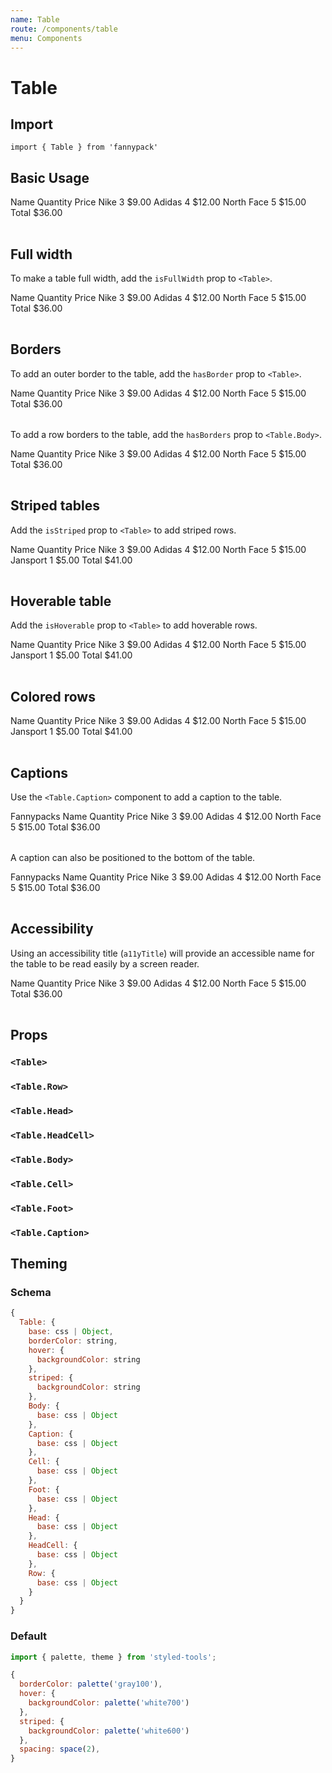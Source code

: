 ```yaml
---
name: Table
route: /components/table
menu: Components
---
```



# Table

## Import

`import { Table } from 'fannypack'`

## Basic Usage

<Playground>
  <Table>
    <Table.Head>
      <Table.Row>
        <Table.HeadCell>Name</Table.HeadCell>
        <Table.HeadCell textAlign="right">Quantity</Table.HeadCell>
        <Table.HeadCell textAlign="right">Price</Table.HeadCell>
      </Table.Row>
    </Table.Head>
    <Table.Body>
      <Table.Row>
        <Table.Cell>Nike</Table.Cell>
        <Table.Cell textAlign="right">3</Table.Cell>
        <Table.Cell textAlign="right">$9.00</Table.Cell>
      </Table.Row>
      <Table.Row>
        <Table.Cell>Adidas</Table.Cell>
        <Table.Cell textAlign="right">4</Table.Cell>
        <Table.Cell textAlign="right">$12.00</Table.Cell>
      </Table.Row>
      <Table.Row>
        <Table.Cell>North Face</Table.Cell>
        <Table.Cell textAlign="right">5</Table.Cell>
        <Table.Cell textAlign="right">$15.00</Table.Cell>
      </Table.Row>
    </Table.Body>
    <Table.Foot>
      <Table.Row>
        <Table.Cell>Total</Table.Cell>
        <Table.Cell />
        <Table.Cell textAlign="right">$36.00</Table.Cell>
      </Table.Row>
    </Table.Foot>
  </Table>
</Playground>

## Full width

To make a table full width, add the `isFullWidth` prop to `<Table>`.

<Playground>
  <Table isFullWidth>
    <Table.Head>
      <Table.Row>
        <Table.HeadCell>Name</Table.HeadCell>
        <Table.HeadCell textAlign="right">Quantity</Table.HeadCell>
        <Table.HeadCell textAlign="right">Price</Table.HeadCell>
      </Table.Row>
    </Table.Head>
    <Table.Body>
      <Table.Row>
        <Table.Cell>Nike</Table.Cell>
        <Table.Cell textAlign="right">3</Table.Cell>
        <Table.Cell textAlign="right">$9.00</Table.Cell>
      </Table.Row>
      <Table.Row>
        <Table.Cell>Adidas</Table.Cell>
        <Table.Cell textAlign="right">4</Table.Cell>
        <Table.Cell textAlign="right">$12.00</Table.Cell>
      </Table.Row>
      <Table.Row>
        <Table.Cell>North Face</Table.Cell>
        <Table.Cell textAlign="right">5</Table.Cell>
        <Table.Cell textAlign="right">$15.00</Table.Cell>
      </Table.Row>
    </Table.Body>
    <Table.Foot>
      <Table.Row>
        <Table.Cell>Total</Table.Cell>
        <Table.Cell />
        <Table.Cell textAlign="right">$36.00</Table.Cell>
      </Table.Row>
    </Table.Foot>
  </Table>
</Playground>

## Borders

To add an outer border to the table, add the `hasBorder` prop to `<Table>`.

<Playground>
  <Table hasBorder>
    <Table.Head>
      <Table.Row>
        <Table.HeadCell>Name</Table.HeadCell>
        <Table.HeadCell textAlign="right">Quantity</Table.HeadCell>
        <Table.HeadCell textAlign="right">Price</Table.HeadCell>
      </Table.Row>
    </Table.Head>
    <Table.Body>
      <Table.Row>
        <Table.Cell>Nike</Table.Cell>
        <Table.Cell textAlign="right">3</Table.Cell>
        <Table.Cell textAlign="right">$9.00</Table.Cell>
      </Table.Row>
      <Table.Row>
        <Table.Cell>Adidas</Table.Cell>
        <Table.Cell textAlign="right">4</Table.Cell>
        <Table.Cell textAlign="right">$12.00</Table.Cell>
      </Table.Row>
      <Table.Row>
        <Table.Cell>North Face</Table.Cell>
        <Table.Cell textAlign="right">5</Table.Cell>
        <Table.Cell textAlign="right">$15.00</Table.Cell>
      </Table.Row>
    </Table.Body>
    <Table.Foot>
      <Table.Row>
        <Table.Cell>Total</Table.Cell>
        <Table.Cell />
        <Table.Cell textAlign="right">$36.00</Table.Cell>
      </Table.Row>
    </Table.Foot>
  </Table>
</Playground>

To add a row borders to the table, add the `hasBorders` prop to `<Table.Body>`.

<Playground>
  <Table>
    <Table.Head>
      <Table.Row>
        <Table.HeadCell>Name</Table.HeadCell>
        <Table.HeadCell textAlign="right">Quantity</Table.HeadCell>
        <Table.HeadCell textAlign="right">Price</Table.HeadCell>
      </Table.Row>
    </Table.Head>
    <Table.Body hasBorders>
      <Table.Row>
        <Table.Cell>Nike</Table.Cell>
        <Table.Cell textAlign="right">3</Table.Cell>
        <Table.Cell textAlign="right">$9.00</Table.Cell>
      </Table.Row>
      <Table.Row>
        <Table.Cell>Adidas</Table.Cell>
        <Table.Cell textAlign="right">4</Table.Cell>
        <Table.Cell textAlign="right">$12.00</Table.Cell>
      </Table.Row>
      <Table.Row>
        <Table.Cell>North Face</Table.Cell>
        <Table.Cell textAlign="right">5</Table.Cell>
        <Table.Cell textAlign="right">$15.00</Table.Cell>
      </Table.Row>
    </Table.Body>
    <Table.Foot>
      <Table.Row>
        <Table.Cell>Total</Table.Cell>
        <Table.Cell />
        <Table.Cell textAlign="right">$36.00</Table.Cell>
      </Table.Row>
    </Table.Foot>
  </Table>
</Playground>

## Striped tables

Add the `isStriped` prop to `<Table>` to add striped rows.

<Playground>
  <Table isStriped>
    <Table.Head>
      <Table.Row>
        <Table.HeadCell>Name</Table.HeadCell>
        <Table.HeadCell textAlign="right">Quantity</Table.HeadCell>
        <Table.HeadCell textAlign="right">Price</Table.HeadCell>
      </Table.Row>
    </Table.Head>
    <Table.Body>
      <Table.Row>
        <Table.Cell>Nike</Table.Cell>
        <Table.Cell textAlign="right">3</Table.Cell>
        <Table.Cell textAlign="right">$9.00</Table.Cell>
      </Table.Row>
      <Table.Row>
        <Table.Cell>Adidas</Table.Cell>
        <Table.Cell textAlign="right">4</Table.Cell>
        <Table.Cell textAlign="right">$12.00</Table.Cell>
      </Table.Row>
      <Table.Row>
        <Table.Cell>North Face</Table.Cell>
        <Table.Cell textAlign="right">5</Table.Cell>
        <Table.Cell textAlign="right">$15.00</Table.Cell>
      </Table.Row>
      <Table.Row>
        <Table.Cell>Jansport</Table.Cell>
        <Table.Cell textAlign="right">1</Table.Cell>
        <Table.Cell textAlign="right">$5.00</Table.Cell>
      </Table.Row>
    </Table.Body>
    <Table.Foot>
      <Table.Row>
        <Table.Cell>Total</Table.Cell>
        <Table.Cell />
        <Table.Cell textAlign="right">$41.00</Table.Cell>
      </Table.Row>
    </Table.Foot>
  </Table>
</Playground>

## Hoverable table

Add the `isHoverable` prop to `<Table>` to add hoverable rows.

<Playground>
  <Table isHoverable>
    <Table.Head>
      <Table.Row>
        <Table.HeadCell>Name</Table.HeadCell>
        <Table.HeadCell textAlign="right">Quantity</Table.HeadCell>
        <Table.HeadCell textAlign="right">Price</Table.HeadCell>
      </Table.Row>
    </Table.Head>
    <Table.Body>
      <Table.Row>
        <Table.Cell>Nike</Table.Cell>
        <Table.Cell textAlign="right">3</Table.Cell>
        <Table.Cell textAlign="right">$9.00</Table.Cell>
      </Table.Row>
      <Table.Row>
        <Table.Cell>Adidas</Table.Cell>
        <Table.Cell textAlign="right">4</Table.Cell>
        <Table.Cell textAlign="right">$12.00</Table.Cell>
      </Table.Row>
      <Table.Row>
        <Table.Cell>North Face</Table.Cell>
        <Table.Cell textAlign="right">5</Table.Cell>
        <Table.Cell textAlign="right">$15.00</Table.Cell>
      </Table.Row>
      <Table.Row>
        <Table.Cell>Jansport</Table.Cell>
        <Table.Cell textAlign="right">1</Table.Cell>
        <Table.Cell textAlign="right">$5.00</Table.Cell>
      </Table.Row>
    </Table.Body>
    <Table.Foot>
      <Table.Row>
        <Table.Cell>Total</Table.Cell>
        <Table.Cell />
        <Table.Cell textAlign="right">$41.00</Table.Cell>
      </Table.Row>
    </Table.Foot>
  </Table>
</Playground>

## Colored rows

<Playground>
  <Table>
    <Table.Head>
      <Table.Row>
        <Table.HeadCell>Name</Table.HeadCell>
        <Table.HeadCell textAlign="right">Quantity</Table.HeadCell>
        <Table.HeadCell textAlign="right">Price</Table.HeadCell>
      </Table.Row>
    </Table.Head>
    <Table.Body>
      <Table.Row backgroundColor="primaryTint">
        <Table.Cell>Nike</Table.Cell>
        <Table.Cell textAlign="right">3</Table.Cell>
        <Table.Cell textAlign="right">$9.00</Table.Cell>
      </Table.Row>
      <Table.Row backgroundColor="successTint">
        <Table.Cell>Adidas</Table.Cell>
        <Table.Cell textAlign="right">4</Table.Cell>
        <Table.Cell textAlign="right">$12.00</Table.Cell>
      </Table.Row>
      <Table.Row backgroundColor="warningTint">
        <Table.Cell>North Face</Table.Cell>
        <Table.Cell textAlign="right">5</Table.Cell>
        <Table.Cell textAlign="right">$15.00</Table.Cell>
      </Table.Row>
      <Table.Row backgroundColor="dangerTint">
        <Table.Cell>Jansport</Table.Cell>
        <Table.Cell textAlign="right">1</Table.Cell>
        <Table.Cell textAlign="right">$5.00</Table.Cell>
      </Table.Row>
    </Table.Body>
    <Table.Foot>
      <Table.Row>
        <Table.Cell>Total</Table.Cell>
        <Table.Cell />
        <Table.Cell textAlign="right">$41.00</Table.Cell>
      </Table.Row>
    </Table.Foot>
  </Table>
</Playground>

## Captions

Use the `<Table.Caption>` component to add a caption to the table.

<Playground>
  <Table>
    <Table.Caption>Fannypacks</Table.Caption>
    <Table.Head>
      <Table.Row>
        <Table.HeadCell>Name</Table.HeadCell>
        <Table.HeadCell textAlign="right">Quantity</Table.HeadCell>
        <Table.HeadCell textAlign="right">Price</Table.HeadCell>
      </Table.Row>
    </Table.Head>
    <Table.Body>
      <Table.Row>
        <Table.Cell>Nike</Table.Cell>
        <Table.Cell textAlign="right">3</Table.Cell>
        <Table.Cell textAlign="right">$9.00</Table.Cell>
      </Table.Row>
      <Table.Row>
        <Table.Cell>Adidas</Table.Cell>
        <Table.Cell textAlign="right">4</Table.Cell>
        <Table.Cell textAlign="right">$12.00</Table.Cell>
      </Table.Row>
      <Table.Row>
        <Table.Cell>North Face</Table.Cell>
        <Table.Cell textAlign="right">5</Table.Cell>
        <Table.Cell textAlign="right">$15.00</Table.Cell>
      </Table.Row>
    </Table.Body>
    <Table.Foot>
      <Table.Row>
        <Table.Cell>Total</Table.Cell>
        <Table.Cell />
        <Table.Cell textAlign="right">$36.00</Table.Cell>
      </Table.Row>
    </Table.Foot>
  </Table>
</Playground>

A caption can also be positioned to the bottom of the table.

<Playground>
  <Table>
    <Table.Caption position="bottom">Fannypacks</Table.Caption>
    <Table.Head>
      <Table.Row>
        <Table.HeadCell>Name</Table.HeadCell>
        <Table.HeadCell textAlign="right">Quantity</Table.HeadCell>
        <Table.HeadCell textAlign="right">Price</Table.HeadCell>
      </Table.Row>
    </Table.Head>
    <Table.Body>
      <Table.Row>
        <Table.Cell>Nike</Table.Cell>
        <Table.Cell textAlign="right">3</Table.Cell>
        <Table.Cell textAlign="right">$9.00</Table.Cell>
      </Table.Row>
      <Table.Row>
        <Table.Cell>Adidas</Table.Cell>
        <Table.Cell textAlign="right">4</Table.Cell>
        <Table.Cell textAlign="right">$12.00</Table.Cell>
      </Table.Row>
      <Table.Row>
        <Table.Cell>North Face</Table.Cell>
        <Table.Cell textAlign="right">5</Table.Cell>
        <Table.Cell textAlign="right">$15.00</Table.Cell>
      </Table.Row>
    </Table.Body>
    <Table.Foot>
      <Table.Row>
        <Table.Cell>Total</Table.Cell>
        <Table.Cell />
        <Table.Cell textAlign="right">$36.00</Table.Cell>
      </Table.Row>
    </Table.Foot>
  </Table>
</Playground>

## Accessibility

Using an accessibility title (`a11yTitle`) will provide an accessible name for the table to be read easily by a screen reader.

<Playground>
  <Table a11yTitle="Fannypack prices">
    <Table.Head>
      <Table.Row>
        <Table.HeadCell>Name</Table.HeadCell>
        <Table.HeadCell textAlign="right">Quantity</Table.HeadCell>
        <Table.HeadCell textAlign="right">Price</Table.HeadCell>
      </Table.Row>
    </Table.Head>
    <Table.Body>
      <Table.Row>
        <Table.Cell>Nike</Table.Cell>
        <Table.Cell textAlign="right">3</Table.Cell>
        <Table.Cell textAlign="right">$9.00</Table.Cell>
      </Table.Row>
      <Table.Row>
        <Table.Cell>Adidas</Table.Cell>
        <Table.Cell textAlign="right">4</Table.Cell>
        <Table.Cell textAlign="right">$12.00</Table.Cell>
      </Table.Row>
      <Table.Row>
        <Table.Cell>North Face</Table.Cell>
        <Table.Cell textAlign="right">5</Table.Cell>
        <Table.Cell textAlign="right">$15.00</Table.Cell>
      </Table.Row>
    </Table.Body>
    <Table.Foot>
      <Table.Row>
        <Table.Cell>Total</Table.Cell>
        <Table.Cell />
        <Table.Cell textAlign="right">$36.00</Table.Cell>
      </Table.Row>
    </Table.Foot>
  </Table>
</Playground>

## Props

### `<Table>`

<PropsTable component={Table} />

### `<Table.Row>`

<PropsTable component={TableRow} />

### `<Table.Head>`

<PropsTable component={TableHead} />

### `<Table.HeadCell>`

<PropsTable component={TableHeadCell} />

### `<Table.Body>`

<PropsTable component={TableBody} />

### `<Table.Cell>`

<PropsTable component={TableCell} />

### `<Table.Foot>`

<PropsTable component={TableFoot} />

### `<Table.Caption>`

<PropsTable component={TableCaption} />

## Theming

### Schema

```jsx
{
  Table: {
    base: css | Object,
    borderColor: string,
    hover: {
      backgroundColor: string
    },
    striped: {
      backgroundColor: string
    },
    Body: {
      base: css | Object
    },
    Caption: {
      base: css | Object
    },
    Cell: {
      base: css | Object
    },
    Foot: {
      base: css | Object
    },
    Head: {
      base: css | Object
    },
    HeadCell: {
      base: css | Object
    },
    Row: {
      base: css | Object
    }
  }
}
```

### Default

```jsx
import { palette, theme } from 'styled-tools';

{
  borderColor: palette('gray100'),
  hover: {
    backgroundColor: palette('white700')
  },
  striped: {
    backgroundColor: palette('white600')
  },
  spacing: space(2),
}
```
